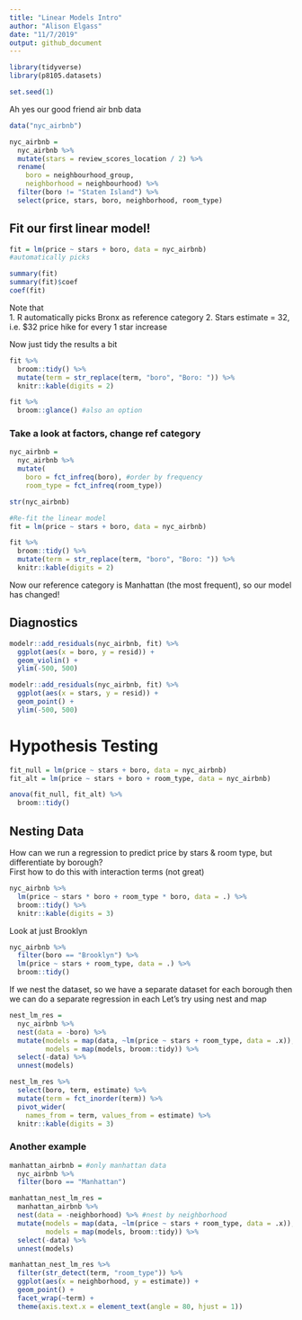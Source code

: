 ```yaml
---
title: "Linear Models Intro"
author: "Alison Elgass"
date: "11/7/2019"
output: github_document
---
```


```r
library(tidyverse)
library(p8105.datasets)

set.seed(1)
```

Ah yes our good friend air bnb data
```r
data("nyc_airbnb")

nyc_airbnb = 
  nyc_airbnb %>% 
  mutate(stars = review_scores_location / 2) %>% 
  rename(
    boro = neighbourhood_group,
    neighborhood = neighbourhood) %>% 
  filter(boro != "Staten Island") %>% 
  select(price, stars, boro, neighborhood, room_type)

```

## Fit our first linear model!
```r
fit = lm(price ~ stars + boro, data = nyc_airbnb)
#automatically picks

summary(fit)
summary(fit)$coef
coef(fit)
```
Note that  
1. R automatically picks Bronx as reference category
2. Stars estimate = 32, i.e. $32 price hike for every 1 star increase  
  
Now just tidy the results a bit
```r
fit %>% 
  broom::tidy() %>% 
  mutate(term = str_replace(term, "boro", "Boro: ")) %>% 
  knitr::kable(digits = 2)

fit %>% 
  broom::glance() #also an option
```

### Take a look at factors, change ref category
```r
nyc_airbnb = 
  nyc_airbnb %>% 
  mutate(
    boro = fct_infreq(boro), #order by frequency
    room_type = fct_infreq(room_type))

str(nyc_airbnb)

#Re-fit the linear model
fit = lm(price ~ stars + boro, data = nyc_airbnb)

fit %>% 
  broom::tidy() %>% 
  mutate(term = str_replace(term, "boro", "Boro: ")) %>% 
  knitr::kable(digits = 2)
```

Now our reference category is Manhattan (the most frequent), 
so our model has changed!

## Diagnostics
```r
modelr::add_residuals(nyc_airbnb, fit) %>% 
  ggplot(aes(x = boro, y = resid)) +
  geom_violin() +
  ylim(-500, 500)

modelr::add_residuals(nyc_airbnb, fit) %>% 
  ggplot(aes(x = stars, y = resid)) +
  geom_point() +
  ylim(-500, 500)
```

# Hypothesis Testing
```r
fit_null = lm(price ~ stars + boro, data = nyc_airbnb)
fit_alt = lm(price ~ stars + boro + room_type, data = nyc_airbnb)

anova(fit_null, fit_alt) %>% 
  broom::tidy()
```

## Nesting Data
How can we run a regression to predict price by stars & room type,
but differentiate by borough?  
First how to do this with interaction terms (not great)
```r
nyc_airbnb %>% 
  lm(price ~ stars * boro + room_type * boro, data = .) %>% 
  broom::tidy() %>% 
  knitr::kable(digits = 3)
```

Look at just Brooklyn
```r
nyc_airbnb %>% 
  filter(boro == "Brooklyn") %>% 
  lm(price ~ stars + room_type, data = .) %>% 
  broom::tidy()
```

If we nest the dataset, so we have a separate dataset for each borough
then we can do a separate regression in each 
Let's try using nest and map
```r
nest_lm_res =
  nyc_airbnb %>% 
  nest(data = -boro) %>% 
  mutate(models = map(data, ~lm(price ~ stars + room_type, data = .x)),
         models = map(models, broom::tidy)) %>% 
  select(-data) %>% 
  unnest(models)

nest_lm_res %>% 
  select(boro, term, estimate) %>% 
  mutate(term = fct_inorder(term)) %>% 
  pivot_wider(
    names_from = term, values_from = estimate) %>% 
  knitr::kable(digits = 3)
```

### Another example
```r
manhattan_airbnb = #only manhattan data
  nyc_airbnb %>% 
  filter(boro == "Manhattan")

manhattan_nest_lm_res =
  manhattan_airbnb %>% 
  nest(data = -neighborhood) %>% #nest by neighborhood
  mutate(models = map(data, ~lm(price ~ stars + room_type, data = .x)),
         models = map(models, broom::tidy)) %>% 
  select(-data) %>% 
  unnest(models)

manhattan_nest_lm_res %>% 
  filter(str_detect(term, "room_type")) %>% 
  ggplot(aes(x = neighborhood, y = estimate)) + 
  geom_point() + 
  facet_wrap(~term) + 
  theme(axis.text.x = element_text(angle = 80, hjust = 1))
```

